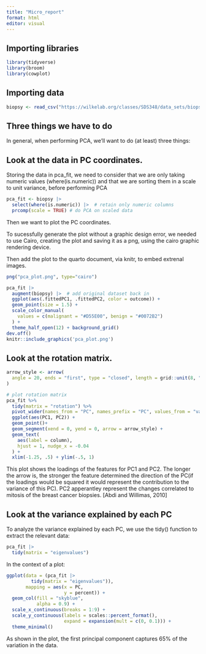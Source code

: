 ```yaml
---
title: "Micro_report"
format: html
editor: visual
---
```


## Importing libraries

```r
library(tidyverse)
library(broom)  
library(cowplot)

```

## Importing data

```r

biopsy <- read_csv("https://wilkelab.org/classes/SDS348/data_sets/biopsy.csv")
```

## Three things we have to do

In general, when performing PCA, we’ll want to do (at least) three things:

## Look at the data in PC coordinates.

Storing the data in pca_fit, we need to consider that we are only taking numeric values (where(is.numeric)) and that we are sorting them in a scale to unit variance, before performing PCA

```r
pca_fit <- biopsy |>  
  select(where(is.numeric)) |>  # retain only numeric columns
  prcomp(scale = TRUE) # do PCA on scaled data
```

Then we want to plot the PC coordinates.

To sucessfully generate the plot without a graphic design error, we needed to use Cairo, creating the plot and saving it as a png, using the cairo graphic rendering device.

Then add the plot to the quarto document, via knitr, to embed extrenal images.

```r
png("pca_plot.png", type="cairo")

pca_fit |> 
  augment(biopsy) |>  # add original dataset back in
  ggplot(aes(.fittedPC1, .fittedPC2, color = outcome)) + 
  geom_point(size = 1.5) +
  scale_color_manual(
    values = c(malignant = "#D55E00", benign = "#0072B2")
  ) +
  theme_half_open(12) + background_grid()
dev.off()
knitr::include_graphics('pca_plot.png')

```

## Look at the rotation matrix.

```r
arrow_style <- arrow(
  angle = 20, ends = "first", type = "closed", length = grid::unit(8, "pt")
)

# plot rotation matrix
pca_fit %>%
  tidy(matrix = "rotation") %>%
  pivot_wider(names_from = "PC", names_prefix = "PC", values_from = "value") %>%
  ggplot(aes(PC1, PC2)) +
  geom_point()+
  geom_segment(xend = 0, yend = 0, arrow = arrow_style) +
  geom_text(
    aes(label = column),
    hjust = 1, nudge_x = -0.04
  ) +
  xlim(-1.25, .5) + ylim(-.5, 1) 
```

This plot shows the loadings of the features for PC1 and PC2. The longer the arrow is, the stronger the feature determined the direction of the PC(if the loadings would be squared it would represent the contribution to the variance of this PC). PC2 apperantley represent the changes correlated to mitosis of the breast cancer biopsies. \[Abdi and Willimas, 2010\]

## Look at the variance explained by each PC

To analyze the variance explained by each PC, we use the tidy() function to extract the relevant data:

```r
pca_fit |> 
  tidy(matrix = "eigenvalues")
```

In the context of a plot:

```r
ggplot(data = (pca_fit |> 
         tidy(matrix = "eigenvalues")),
       mapping = aes(x = PC,
                     y = percent)) +
  geom_col(fill = "skyblue",
           alpha = 0.9) +
  scale_x_continuous(breaks = 1:9) +
  scale_y_continuous(labels = scales::percent_format(),
                     expand = expansion(mult = c(0, 0.1))) +
  theme_minimal()
```

As shown in the plot, the first principal component captures 65% of the variation in the data.
